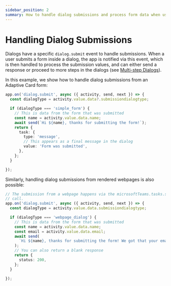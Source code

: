 ```yaml
---
sidebar_position: 2
summary: How to handle dialog submissions and process form data when users submit dialogs in Teams applications.
---
```



# Handling Dialog Submissions

Dialogs have a specific `dialog.submit` event to handle submissions. When a user submits a form inside a dialog, the app is notified via this event, which is then handled to process the submission values, and can either send a response or proceed to more steps in the dialogs (see [Multi-step Dialogs](./handling-multi-step-forms)).

In this example, we show how to handle dialog submissions from an Adaptive Card form:

```ts
app.on('dialog.submit', async ({ activity, send, next }) => {
  const dialogType = activity.value.data?.submissiondialogtype;

  if (dialogType === 'simple_form') {
    // This is data from the form that was submitted
    const name = activity.value.data.name;
    await send(`Hi ${name}, thanks for submitting the form!`);
    return {
      task: {
        type: 'message',
        // This appears as a final message in the dialog
        value: 'Form was submitted',
      },
    };
  }

});
```

Similarly, handling dialog submissions from rendered webpages is also possible:

```ts
// The submission from a webpage happens via the microsoftTeams.tasks.submitTask(formData)
// call.
app.on('dialog.submit', async ({ activity, send, next }) => {
  const dialogType = activity.value.data.submissiondialogtype;

  if (dialogType === 'webpage_dialog') {
    // This is data from the form that was submitted
    const name = activity.value.data.name;
    const email = activity.value.data.email;
    await send(
      `Hi ${name}, thanks for submitting the form! We got that your email is ${email}`
    );
    // You can also return a blank response
    return {
      status: 200,
    };
  }

});
```

